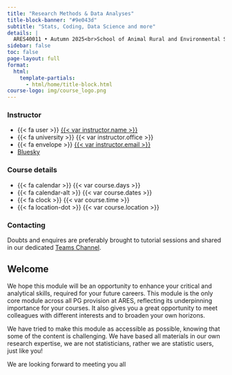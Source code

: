 ```yaml
---
title: "Research Methods & Data Analyses"
title-block-banner: "#9e043d"
subtitle: "Stats, Coding, Data Science and more"
details: |
  ARES40011 • Autumn 2025<br>School of Animal Rural and Environmental Sciences<br>Nottingham Trent University
sidebar: false
toc: false
page-layout: full
format:
  html:
    template-partials:
      - html/home/title-block.html
course-logo: img/course_logo.png
---
```


::::::: home
:::::: {.grid .course-details}
::: {.g-col-12 .g-col-sm-6 .g-col-md-4}
### Instructor

-   {{< fa user >}} [{{< var instructor.name >}}]({{< var instructor.url >}})
-   {{< fa university >}} {{< var instructor.office >}}
-   {{< fa envelope >}} <a href='mailto:{{< var instructor.email >}}'>{{< var instructor.email >}}</a>
-   <i class="fa-brands fa-bluesky"></i> [Bluesky]({{< var instructor.bluesky >}})
:::

::: {.g-col-12 .g-col-sm-6 .g-col-md-4}
### Course details

-   {{< fa calendar >}} {{< var course.days >}}
-   {{< fa calendar-alt >}} {{< var course.dates >}}
-   {{< fa clock >}} {{< var course.time >}}
-   {{< fa location-dot >}} {{< var course.location >}}
:::

::: {.g-col-12 .g-col-md-4 .contact-policy}
### Contacting

Doubts and enquires are preferably brought to tutorial sessions and shared in our dedicated [Teams Channel](https://teams.microsoft.com/v2/).
:::
::::::
:::::::

## Welcome

We hope this module will be an opportunity to enhance your critical and analytical skills, required for your future careers. This module is the only core module across all PG provision at ARES, reflecting its underpinning importance for your courses. It also gives you a great opportunity to meet colleagues with different interests and to broaden your own horizons.

We have tried to make this module as accessible as possible, knowing that some of the content is challenging. We have based all materials in our own research expertise, we are not statisticians, rather we are statistic users, just like you!

We are looking forward to meeting you all
